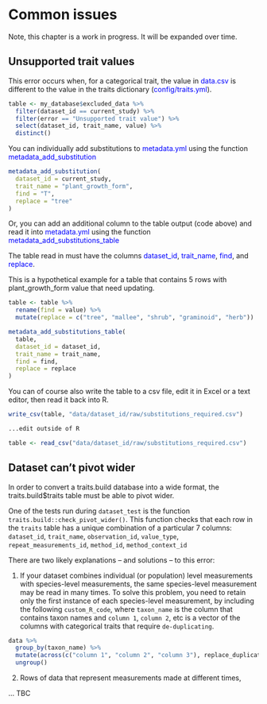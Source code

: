 # Common issues

Note, this chapter is a work in progress. It will be expanded over time.

## Unsupported trait values

This error occurs when, for a categorical trait, the value in [data.csv]{style="color:blue;"} is different to the value in the traits dictionary ([config/traits.yml]{style="color:blue;"}).

```r
table <- my_database$excluded_data %>%
  filter(dataset_id == current_study) %>%
  filter(error == "Unsupported trait value") %>%
  select(dataset_id, trait_name, value) %>%
  distinct()
```

You can individually add substitutions to [metadata.yml]{style="color:blue;"} using the function [metadata_add_substitution]{style="color:blue;"}

```r
metadata_add_substitution(
  dataset_id = current_study,
  trait_name = "plant_growth_form",
  find = "T",
  replace = "tree"
)
```

Or, you can add an additional column to the table output (code above) and read it into [metadata.yml]{style="color:blue;"} using the function [metadata_add_substitutions_table]{style="color:blue;"}

The table read in must have the columns [dataset_id]{style="color:blue;"}, [trait_name]{style="color:blue;"}, [find]{style="color:blue;"}, and [replace]{style="color:blue;"}.

This is a hypothetical example for a table that contains 5 rows with plant_growth_form value that need updating.

```r
table <- table %>%
  rename(find = value) %>%
  mutate(replace = c("tree", "mallee", "shrub", "graminoid", "herb"))

metadata_add_substitutions_table(
  table,
  dataset_id = dataset_id,
  trait_name = trait_name,
  find = find,
  replace = replace
)
```

You can of course also write the table to a csv file, edit it in Excel or a text editor, then read it back into R.

```r
write_csv(table, "data/dataset_id/raw/substitutions_required.csv")

...edit outside of R

table <- read_csv("data/dataset_id/raw/substitutions_required.csv")
```

## Dataset can't pivot wider {#cannot_pivot}

In order to convert a traits.build database into a wide format, the traits.build$traits table must be able to pivot wider. 

One of the tests run during `dataset_test` is the function `traits.build::check_pivot_wider()`. This function checks that each row in the `traits` table has a unique combination of a particular 7 columns:
  `dataset_id`, `trait_name`, `observation_id`, `value_type`, `repeat_measurements_id`, `method_id`, `method_context_id`

There are two likely explanations -- and solutions -- to this error:

1.  If your dataset combines individual (or population) level measurements with species-level measurements, the same species-level measurement may be read in many times. To solve this problem, you need to retain only the first instance of each species-level measurement, by including the following `custom_R_code`, where `taxon_name` is the column that contains taxon names and `column 1`, `column 2`, etc is a vector of the columns with categorical traits that require `de-duplicating`.

```r
data %>%
  group_by(taxon_name) %>%
  mutate(across(c("column 1", "column 2", "column 3"), replace_duplicates_with_NA))
  ungroup()
```

2.  Rows of data that represent measurements made at different times,

 ... TBC


